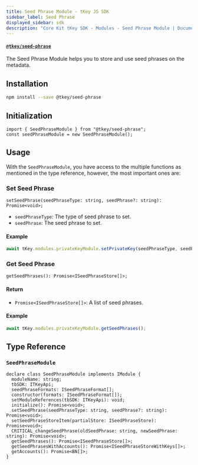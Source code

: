 ```yaml
---
title: Seed Phrase Module - tKey JS SDK
sidebar_label: Seed Phrase
displayed_sidebar: sdk
description: "Core Kit tKey SDK - Modules - Seed Phrase Module | Documentation - Web3Auth"
---
```


#### [`@tkey/seed-phrase`](https://npmjs.com/package/@tkey/seed-phrase)

The Seed Phrase Module helps you to store and use seed phrases on the metadata.

## Installation

```bash npm2yarn
npm install --save @tkey/seed-phrase
```

## Initialization

```tsx
import { SeedPhraseModule } from "@tkey/seed-phrase";
const seedPhraseModule = new SeedPhraseModule();
```

## Usage

With the `SeedPhraseModule`, you have access to the multiple functions as mentioned in the type reference, however, the most important ones are:

### Set Seed Phrase

`setSeedPhrase(seedPhraseType: string, seedPhrase?: string): Promise<void>;`

- `seedPhraseType`: The type of seed phrase to set.
- `seedPhrase`: The seed phrase to set.

#### Example

```js
await tKey.modules.privateKeyModule.setPrivateKey(seedPhraseType, seedPhrase);
```

### Get Seed Phrase

`getSeedPhrases(): Promise<ISeedPhraseStore[]>;`

#### Return

- `Promise<ISeedPhraseStore[]>`: A list of seed phrases.

#### Example

```js
await tKey.modules.privateKeyModule.getSeedPhrases();
```

## Type Reference

### `SeedPhraseModule`

```tsx
declare class SeedPhraseModule implements IModule {
  moduleName: string;
  tbSDK: ITKeyApi;
  seedPhraseFormats: ISeedPhraseFormat[];
  constructor(formats: ISeedPhraseFormat[]);
  setModuleReferences(tbSDK: ITKeyApi): void;
  initialize(): Promise<void>;
  setSeedPhrase(seedPhraseType: string, seedPhrase?: string): Promise<void>;
  setSeedPhraseStoreItem(partialStore: ISeedPhraseStore): Promise<void>;
  CRITICAL_changeSeedPhrase(oldSeedPhrase: string, newSeedPhrase: string): Promise<void>;
  getSeedPhrases(): Promise<ISeedPhraseStore[]>;
  getSeedPhrasesWithAccounts(): Promise<ISeedPhraseStoreWithKeys[]>;
  getAccounts(): Promise<BN[]>;
}
```
